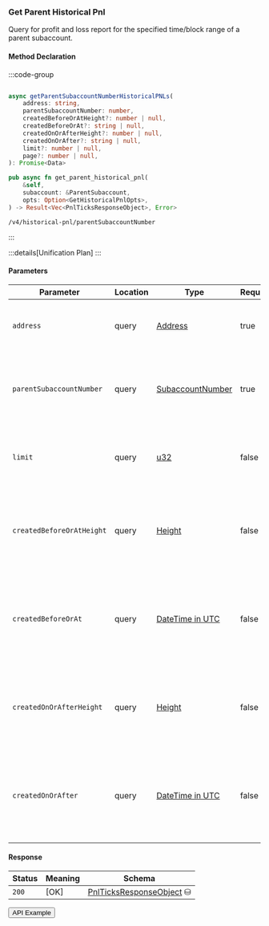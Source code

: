 
### Get Parent Historical Pnl

Query for profit and loss report for the specified time/block range of a parent subaccount.

#### Method Declaration

:::code-group

```python [Python]

```

```typescript [TypeScript]
async getParentSubaccountNumberHistoricalPNLs(
    address: string,
    parentSubaccountNumber: number,
    createdBeforeOrAtHeight?: number | null,
    createdBeforeOrAt?: string | null,
    createdOnOrAfterHeight?: number | null,
    createdOnOrAfter?: string | null,
    limit?: number | null,
    page?: number | null,
): Promise<Data>
```

```rust [Rust]
pub async fn get_parent_historical_pnl(
    &self,
    subaccount: &ParentSubaccount,
    opts: Option<GetHistoricalPnlOpts>,
) -> Result<Vec<PnlTicksResponseObject>, Error>
```

```url [API]
/v4/historical-pnl/parentSubaccountNumber
```

:::

:::details[Unification Plan]
:::

#### Parameters

| Parameter                     | Location  | Type                  | Required  | Description                                                                                   |
| ----------------------------- | --------- | --------------------- | --------- | --------------------------------------------------------------------------------------------- |
| `address`                     | query     | [Address]             | true      | The wallet address that owns the parent subaccount.                                           |
| `parentSubaccountNumber`      | query     | [SubaccountNumber]    | true      | The identifier for the specific subaccount within the wallet address.                         |
| `limit`                       | query     | [u32]                 | false     | Maximum number of asset positions to return in the response.                                  |
| `createdBeforeOrAtHeight`     | query     | [Height]              | false     | Restricts results to positions created at or before a specific blockchain height.             |
| `createdBeforeOrAt`           | query     | [DateTime in UTC]     | false     | Restricts results to positions created at or before a specific timestamp (ISO 8601 format).   |
| `createdOnOrAfterHeight`      | query     | [Height]              | false     | Restricts results to positions created on or after a specific blockchain height.              |
| `createdOnOrAfter`            | query     | [DateTime in UTC]     | false     | Restricts results to positions created on or after a specific timestamp (ISO 8601 format).    |

#### Response

| Status | Meaning     | Schema                         |
| ------ | ----------- | ------------------------------ |
| `200`  | [OK]        | [PnlTicksResponseObject] ⛁     |

<Button href="https://indexer.v4testnet.dydx.exchange/v4/historical-pnl/parentSubaccountNumber?address=dydx14zzueazeh0hj67cghhf9jypslcf9sh2n5k6art&parentSubaccountNumber=0">API Example</Button>

[Address]: /types/address
[SubaccountNumber]: /types/subaccount_number
[u32]: /types/u32
[Height]: /types/height
[DateTime in UTC]: /types/date_time
[PnlTicksResponseObject]: /types/pnl_ticks_response_object
